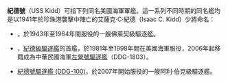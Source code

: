 {{NoteTA
|1=zh-tw:勃克;zh-cn:伯克;zh-hk:勃克;
|2=zh-tw:亞里;zh-cn:阿利;
}}
'''紀德號'''（USS Kidd）可指下列同名美國海軍軍艦。這一系列不同時期的同名艦均是以1941年於珍珠港襲擊中陣亡的艾薩克·C·紀德（Isaac C. Kidd）少將命名：

* {{link-en|紀德號驅逐艦 (DD-661)|USS Kidd (DD-661)}}，於1943年至1964年間服役的一艘佛萊契級驅逐艦。
* {{link-en|紀德號驅逐艦 (DDG-993)|USS Kidd (DDG-993)}}，[[紀德級驅逐艦|紀德級驅逐艦]]的首艦，於1981年至1998年間在美國海軍服役，2006年起移籍成為中華民國海軍[[左營號驅逐艦|左營號驅逐艦]]（DDG-1803）。
* [[紀德號驅逐艦_(DDG-100)|紀德號驅逐艦 (DDG-100)]]，於2007年開始服役的一艘阿利·伯克級驅逐艦。

{{disambig|Cat=武器消歧義}}